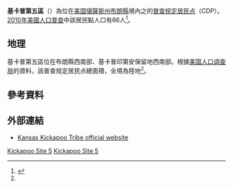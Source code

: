 {{Infobox settlement
|name = 基卡普第五區
|native_name = Kickapoo Site 5
|settlement_type = [[普查规定居民点|普查规定居民点]]
|pushpin_map = USA Kansas
|subdivision_type = [[世界政區索引|國家]]
|subdivision_name = [[美国|美国]]
|subdivision_type1 = [[美國行政區劃|州]]
|subdivision_name1 = [[堪薩斯州|堪薩斯州]]
|subdivision_type2 = [[堪薩斯州行政區劃|縣]]
|subdivision_name2 = [[布朗縣_(堪薩斯州)|布朗縣]]
|area_total_km2 = 1.9
|area_land_km2 = 1.9
|area_water_km2 = 0.0
|area_total_sq_mi = 
|area_land_sq_mi = 
|area_water_sq_mi = 
|population_as_of = [[2010年美國人口普查|2010]]
|population_footnotes = 
|population_total = 66
|population_density_km2 = 34.0
|population_density_sq_mi = 
|timezone = [[北美中部时区|CST]]
|utc_offset = -6
|timezone_DST = CDT
|utc_offset_DST = -5
|elevation_footnotes = <ref name="gnis">{{GNIS|2583502}}</ref>
|elevation_m = 
|elevation_ft = 1040
|coordinates_display = inline,title
|coordinates_type = region:US_type:city
|latd = 39 |latm = 40 |lats = 20 |latNS = N
|longd = 95 |longm = 40 |longs = 56 |longEW = W
|blank_name = [[聯邦資料處理標準|FIPS編碼]]
|blank_info = 20-36739
|blank1_name = [[地名信息系统|GNIS]] ID
|blank1_info = 2583502<ref name="gnis"/>
|website = 
|footnotes = 
}}

'''基卡普第五區'''（{{lang-en|'''Kickapoo Site 5'''}}）為位在[[美国|美国]][[堪薩斯州|堪薩斯州]][[布朗縣_(堪薩斯州)|布朗縣]]境內之{{le|基卡普印第安保留地 (堪薩斯州)|Kickapoo Tribe in Kansas|基卡普印第安保留地}}的[[普查规定居民点|普查规定居民点]]（CDP）。[[2010年美國人口普查|2010年美國人口普查]]中該居民點人口有66人<ref name="Census 2010">{{Cite web| url=http://factfinder2.census.gov/bkmk/table/1.0/en/DEC/10_DP/G001/1600000US2036739| title=Geographic Identifiers: 2010 Demographic Profile Data (G001): Kickapoo Site 5 CDP, Kansas| publisher=U.S. Census Bureau, American Factfinder| accessdate=November 18, 2013}}</ref>。

==地理==
基卡普第五區位在布朗縣西南部、基卡普印第安保留地西南部。根據[[美国人口调查局|美国人口调查局]]的資料，該普查规定居民点總面積{{convert|9|sqkm|sqmi}}，全境為陸地<ref name="Census 2010"/>。

==參考資料==
{{Reflist}}

==外部連結==
*[https://web.archive.org/web/20131203002028/http://ktik-nsn.gov/home.htm Kansas Kickapoo Tribe official website]

{{布朗縣 (堪薩斯州)}}

[[Category:布朗縣普查規定居民點_(堪薩斯州)|Kickapoo Site 5]]
[[Category:堪薩斯州普查規定居民點|Kickapoo Site 5]]

{{BrownCountyKS-geo-stub}}